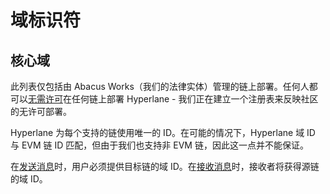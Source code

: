 

# 域标识符

## 核心域

此列表仅包括由 Abacus Works（我们的法律实体）管理的链上部署。任何人都可以[无需许可](../deploy-hyperlane.mdx)在任何链上部署 Hyperlane - 我们正在建立一个注册表来反映社区的无许可部署。

Hyperlane 为每个支持的链使用唯一的 ID。在可能的情况下，Hyperlane 域 ID 与 EVM 链 ID 匹配，但由于我们也支持非 EVM 链，因此这一点并不能保证。

在[发送消息](../your-first-message.mdx)时，用户必须提供目标链的域 ID。在[接收消息](./messaging/receive.mdx)时，接收者将获得源链的域 ID。

<Tabs groupId="environment">
<TabItem value="mainnet" label="主网">
<DomainsTable environment="mainnet"/>
</TabItem>
<TabItem value="testnet" label="测试网">
<DomainsTable environment="testnet"/>
</TabItem>
</Tabs>
